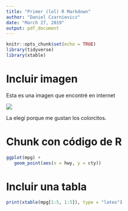 ```yaml
---
title: "Primer (lol) R Markdown"
author: "Daniel Czarnievicz"
date: "March 27, 2019"
output: pdf_document
---
```


```r
knitr::opts_chunk$set(echo = TRUE)
library(tidyverse)
library(xtable)
```

# Incluir imagen

Esta es una imagen que encontré en internet

![](google_logo.png)

La elegí porque me gustan los colorcitos. 

# Chunk con código de R

```r
ggplot(mpg) +
   geom_point(aes(x = hwy, y = cty))
```

# Incluir una tabla

```r
print(xtable(mpg[1:5, 1:5]), type = "latex")
```


